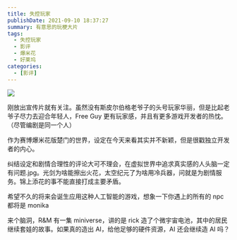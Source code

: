 ```yaml
---
title: 失控玩家
publishDate: 2021-09-10 18:37:27
summary: 有意思的玩梗大片
tags:
  - 失控玩家
  - 影评
  - 爆米花
  - 好莱坞
categories:
  - [影评]
---
```


![](/image/p2600185312.webp)

刚放出宣传片就有关注。虽然没有斯皮尔伯格老爷子的头号玩家华丽，但是比起老爷子尽力去迎合年轻人，Free Guy 更有玩家感，并且有更多游戏开发者的热忱。（尽管编剧是同一个人）

作为赛博爆米花版楚门的世界，设定在今天来看其实并不新颖，但是很戳独立开发者的内心。

纠结设定和剧情合理性的评论大可不理会，在虚拟世界中追求真实感的人头脑一定有问题.jpg。光剑为啥能擦出火花，太空纪元了为啥用冷兵器，问就是为剧情服务。锦上添花的事不能直接打成主要矛盾。

希望不久的将来会诞生应用这种人工智能的游戏，想象一下你遇上的所有的 npc 都将是 monika

来个脑洞，R&M 有一集 miniverse，讲的是 rick 造了个微宇宙电池，其中的居民继续套娃的故事。如果真的造出 AI，给他足够的硬件资源，AI 还会继续造 AI 吗？
